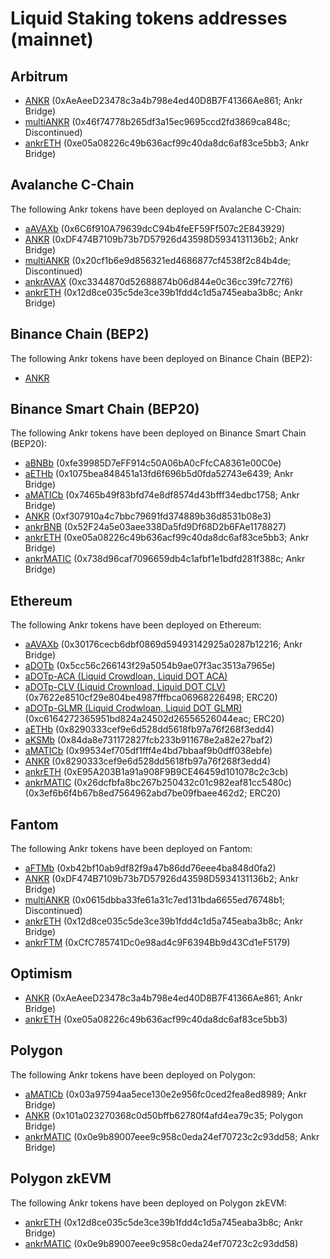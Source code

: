 # Liquid Staking tokens addresses (mainnet)

## Arbitrum
* [ANKR](https://arbiscan.io/address/0xAeAeeD23478c3a4b798e4ed40D8B7F41366Ae861#balances) (0xAeAeeD23478c3a4b798e4ed40D8B7F41366Ae861; Ankr Bridge)
* [multiANKR](https://arbiscan.io/address/0x46f74778b265df3a15ec9695ccd2fd3869ca848c#balances) (0x46f74778b265df3a15ec9695ccd2fd3869ca848c; Discontinued)
* [ankrETH](https://arbiscan.io/token/0xe05a08226c49b636acf99c40da8dc6af83ce5bb3#balances) (0xe05a08226c49b636acf99c40da8dc6af83ce5bb3; Ankr Bridge)

## Avalanche C-Chain
The following Ankr tokens have been deployed on Avalanche C-Chain:
* [aAVAXb](https://snowtrace.io/token/0x6C6f910A79639dcC94b4feEF59Ff507c2E843929#balances) (0x6C6f910A79639dcC94b4feEF59Ff507c2E843929)
* [ANKR](https://snowtrace.io/token/0xDF474B7109b73b7D57926d43598D5934131136b2#balances) (0xDF474B7109b73b7D57926d43598D5934131136b2; Ankr Bridge)
* [multiANKR](https://snowtrace.io/token/0x20cf1b6e9d856321ed4686877cf4538f2c84b4de#balances) (0x20cf1b6e9d856321ed4686877cf4538f2c84b4de; Discontinued)
* [ankrAVAX](https://snowtrace.io/address/0xc3344870d52688874b06d844e0c36cc39fc727f6#balances) (0xc3344870d52688874b06d844e0c36cc39fc727f6)
* [ankrETH](https://snowtrace.io/token/0x12d8ce035c5de3ce39b1fdd4c1d5a745eaba3b8c#balances) (0x12d8ce035c5de3ce39b1fdd4c1d5a745eaba3b8c; Ankr Bridge)

## Binance Chain (BEP2)
The following Ankr tokens have been deployed on Binance Chain (BEP2):
* [ANKR](https://explorer.binance.org/asset/Ankr-E97)

## Binance Smart Chain (BEP20)
The following Ankr tokens have been deployed on Binance Smart Chain (BEP20):
* [aBNBb](https://bscscan.com/address/0xfe39985D7eFF914c50A06bA0cFfcCA8361e00C0e#balances) (0xfe39985D7eFF914c50A06bA0cFfcCA8361e00C0e)
* [aETHb](https://bscscan.com/token/0x1075bea848451a13fd6f696b5d0fda52743e6439#balances) (0x1075bea848451a13fd6f696b5d0fda52743e6439; Ankr Bridge)
* [aMATICb](https://bscscan.com/token/0x7465b49f83bfd74e8df8574d43bfff34edbc1758#balances) (0x7465b49f83bfd74e8df8574d43bfff34edbc1758; Ankr Bridge)
* [ANKR](https://bscscan.com/token/0xf307910a4c7bbc79691fd374889b36d8531b08e3#balances) (0xf307910a4c7bbc79691fd374889b36d8531b08e3)
* [ankrBNB](https://bscscan.com/address/0x52F24a5e03aee338Da5fd9Df68D2b6FAe1178827#balances) (0x52F24a5e03aee338Da5fd9Df68D2b6FAe1178827)
* [ankrETH](https://bscscan.com/token/0xe05a08226c49b636acf99c40da8dc6af83ce5bb3#balances) (0xe05a08226c49b636acf99c40da8dc6af83ce5bb3; Ankr Bridge)
* [ankrMATIC](https://bscscan.com/token/0x738d96caf7096659db4c1afbf1e1bdfd281f388c#balances) (0x738d96caf7096659db4c1afbf1e1bdfd281f388c; Ankr Bridge)

## Ethereum
The following Ankr tokens have been deployed on Ethereum:
* [aAVAXb](https://etherscan.io/token/0x30176cecb6dbf0869d59493142925a0287b12216#balances) (0x30176cecb6dbf0869d59493142925a0287b12216; Ankr Bridge)
* [aDOTb](https://etherscan.io/token/0x5cc56c266143f29a5054b9ae07f3ac3513a7965e#balances) (0x5cc56c266143f29a5054b9ae07f3ac3513a7965e)
* [aDOTp-ACA (Liquid Crowdloan, Liquid DOT ACA)](https://etherscan.io/address/0x3ef6b6f4b67b8ed7564962abd7be09fbaee462d2#balances)
* [aDOTp-CLV (Liquid Crownload, Liquid DOT CLV)](https://etherscan.io/address/0x7622e8510cf29e804be4987fffbca06968226498#balances) (0x7622e8510cf29e804be4987fffbca06968226498; ERC20)
* [aDOTp-GLMR (Liquid Crodwloan, Liquid DOT GLMR)](https://etherscan.io/token/0xc6164272365951bd824a24502d26556526044eac#balances) (0xc6164272365951bd824a24502d26556526044eac; ERC20)
* [aETHb](https://etherscan.io/token/0xd01ef7c0a5d8c432fc2d1a85c66cf2327362e5c6#balances) (0x8290333cef9e6d528dd5618fb97a76f268f3edd4)
* [aKSMb](https://etherscan.io/token/0x84da8e731172827fcb233b911678e2a82e27baf2#balances) (0x84da8e731172827fcb233b911678e2a82e27baf2)
* [aMATICb](https://etherscan.io/token/0x99534ef705df1fff4e4bd7bbaaf9b0dff038ebfe#balances) (0x99534ef705df1fff4e4bd7bbaaf9b0dff038ebfe)
* [ANKR](https://etherscan.io/token/0x8290333cef9e6d528dd5618fb97a76f268f3edd4#balances) (0x8290333cef9e6d528dd5618fb97a76f268f3edd4)
* [ankrETH](https://etherscan.io/token/0xE95A203B1a91a908F9B9CE46459d101078c2c3cb#balances) (0xE95A203B1a91a908F9B9CE46459d101078c2c3cb)
* [ankrMATIC](https://etherscan.io/token/0x26dcfbfa8bc267b250432c01c982eaf81cc5480c#balances) (0x26dcfbfa8bc267b250432c01c982eaf81cc5480c)
 (0x3ef6b6f4b67b8ed7564962abd7be09fbaee462d2; ERC20)

## Fantom
The following Ankr tokens have been deployed on Fantom:
* [aFTMb](https://ftmscan.com/token/0xb42bf10ab9df82f9a47b86dd76eee4ba848d0fa2#balances) (0xb42bf10ab9df82f9a47b86dd76eee4ba848d0fa2)
* [ANKR](https://ftmscan.com/token/0xDF474B7109b73b7D57926d43598D5934131136b2#balances) (0xDF474B7109b73b7D57926d43598D5934131136b2; Ankr Bridge)
* [multiANKR](https://ftmscan.com/token/0x0615dbba33fe61a31c7ed131bda6655ed76748b1#balances) (0x0615dbba33fe61a31c7ed131bda6655ed76748b1; Discontinued)
* [ankrETH](https://ftmscan.com/token/0x12d8ce035c5de3ce39b1fdd4c1d5a745eaba3b8c#balances) (0x12d8ce035c5de3ce39b1fdd4c1d5a745eaba3b8c; Ankr Bridge)
* [ankrFTM](https://ftmscan.com/token/0xCfC785741Dc0e98ad4c9F6394Bb9d43Cd1eF5179#balances) (0xCfC785741Dc0e98ad4c9F6394Bb9d43Cd1eF5179)

## Optimism
* [ANKR](https://optimistic.etherscan.io/address/0xAeAeeD23478c3a4b798e4ed40D8B7F41366Ae861#balances) (0xAeAeeD23478c3a4b798e4ed40D8B7F41366Ae861; Ankr Bridge)
* [ankrETH](https://optimistic.etherscan.io/address/0xe05a08226c49b636acf99c40da8dc6af83ce5bb3#balances) (0xe05a08226c49b636acf99c40da8dc6af83ce5bb3)

## Polygon
The following Ankr tokens have been deployed on Polygon:
* [aMATICb](https://polygonscan.com/token/0x03a97594aa5ece130e2e956fc0ced2fea8ed8989#balances) (0x03a97594aa5ece130e2e956fc0ced2fea8ed8989; Ankr Bridge)
* [ANKR](https://polygonscan.com/token/0x101a023270368c0d50bffb62780f4afd4ea79c35#balances) (0x101a023270368c0d50bffb62780f4afd4ea79c35; Polygon Bridge)
* [ankrMATIC](https://polygonscan.com/token/0x0e9b89007eee9c958c0eda24ef70723c2c93dd58#balances) (0x0e9b89007eee9c958c0eda24ef70723c2c93dd58; Ankr Bridge)

## Polygon zkEVM
The following Ankr tokens have been deployed on Polygon zkEVM:
* [ankrETH](https://zkevm.polygonscan.com/token/0x12d8ce035c5de3ce39b1fdd4c1d5a745eaba3b8c#balances) (0x12d8ce035c5de3ce39b1fdd4c1d5a745eaba3b8c; Ankr Bridge)
* [ankrMATIC](https://zkevm.polygonscan.com/token/0x0e9b89007eee9c958c0eda24ef70723c2c93dd58#balances) (0x0e9b89007eee9c958c0eda24ef70723c2c93dd58)




